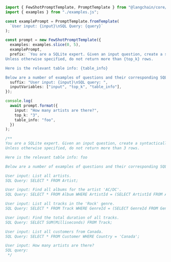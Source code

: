 ```typescript
import { FewShotPromptTemplate, PromptTemplate } from "@langchain/core/prompts";
import { examples } from "./examples.js";

const examplePrompt = PromptTemplate.fromTemplate(
  `User input: {input}\nSQL Query: {query}`
);

const prompt = new FewShotPromptTemplate({
  examples: examples.slice(0, 5),
  examplePrompt,
  prefix: `You are a SQLite expert. Given an input question, create a syntactically correct SQLite query to run.
Unless otherwise specified, do not return more than {top_k} rows.

Here is the relevant table info: {table_info}

Below are a number of examples of questions and their corresponding SQL queries.`,
  suffix: "User input: {input}\nSQL query: ",
  inputVariables: ["input", "top_k", "table_info"],
});

console.log(
  await prompt.format({
    input: "How many artists are there?",
    top_k: "3",
    table_info: "foo",
  })
);

/**
You are a SQLite expert. Given an input question, create a syntactically correct SQLite query to run.
Unless otherwise specified, do not return more than 3 rows.

Here is the relevant table info: foo

Below are a number of examples of questions and their corresponding SQL queries.

User input: List all artists.
SQL Query: SELECT * FROM Artist;

User input: Find all albums for the artist 'AC/DC'.
SQL Query: SELECT * FROM Album WHERE ArtistId = (SELECT ArtistId FROM Artist WHERE Name = 'AC/DC');

User input: List all tracks in the 'Rock' genre.
SQL Query: SELECT * FROM Track WHERE GenreId = (SELECT GenreId FROM Genre WHERE Name = 'Rock');

User input: Find the total duration of all tracks.
SQL Query: SELECT SUM(Milliseconds) FROM Track;

User input: List all customers from Canada.
SQL Query: SELECT * FROM Customer WHERE Country = 'Canada';

User input: How many artists are there?
SQL query:
 */
```
